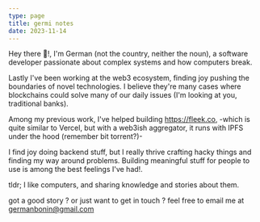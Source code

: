 ```yaml
---
type: page
title: germi notes
date: 2023-11-14
---
```


Hey there 👋!, I'm German (not the country, neither the noun), a software developer passionate about complex systems and how computers break. 

Lastly I've been working at the web3 ecosystem, finding joy pushing the boundaries of novel technologies. I believe they're many cases where blockchains could solve many of our daily issues (I'm looking at you, traditional banks).

Among my previous work, I've helped building https://fleek.co, -which is quite similar to Vercel, but with a web3ish aggregator, it runs with IPFS under the hood (remember bit torrent?)-

I find joy doing backend stuff, but I really thrive crafting hacky things and finding my way around problems. Building meaningful stuff for people to use is among the best feelings I've had!.

tldr; I like computers, and sharing knowledge and stories about them.

got a good story ? or just want to get in touch ? feel free to email me at germanbonin@gmail.com
